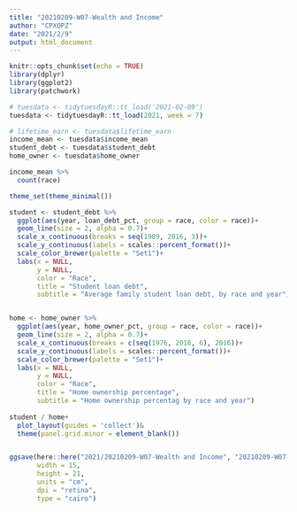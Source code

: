 ```yaml
---
title: "20210209-W07-Wealth and Income"
author: "CPXOPZ"
date: "2021/2/9"
output: html_document
---
```


```r
knitr::opts_chunk$set(echo = TRUE)
library(dplyr)
library(ggplot2)
library(patchwork)
```

```r
# tuesdata <- tidytuesdayR::tt_load('2021-02-09')
tuesdata <- tidytuesdayR::tt_load(2021, week = 7)

# lifetime_earn <- tuesdata$lifetime_earn
income_mean <- tuesdata$income_mean
student_debt <- tuesdata$student_debt
home_owner <- tuesdata$home_owner

```

```r
income_mean %>% 
  count(race)


```

```r

theme_set(theme_minimal())

student <- student_debt %>% 
  ggplot(aes(year, loan_debt_pct, group = race, color = race))+
  geom_line(size = 2, alpha = 0.7)+
  scale_x_continuous(breaks = seq(1989, 2016, 3))+
  scale_y_continuous(labels = scales::percent_format())+
  scale_color_brewer(palette = "Set1")+
  labs(x = NULL,
       y = NULL,
       color = "Race",
       title = "Student loan debt",
       subtitle = "Average family student loan debt, by race and year") 


home <- home_owner %>% 
  ggplot(aes(year, home_owner_pct, group = race, color = race))+
  geom_line(size = 2, alpha = 0.7)+
  scale_x_continuous(breaks = c(seq(1976, 2016, 6), 2016))+
  scale_y_continuous(labels = scales::percent_format())+
  scale_color_brewer(palette = "Set1")+
  labs(x = NULL,
       y = NULL,
       color = "Race",
       title = "Home ownership percentage",
       subtitle = "Home ownership percentag by race and year")
  
student / home+
  plot_layout(guides = 'collect')&
  theme(panel.grid.minor = element_blank())


ggsave(here::here("2021/20210209-W07-Wealth and Income", "20210209-W07-Wealth_and_Income.png"),
       width = 15,
       height = 21,
       units = "cm",
       dpi = "retina",
       type = "cairo")

```

